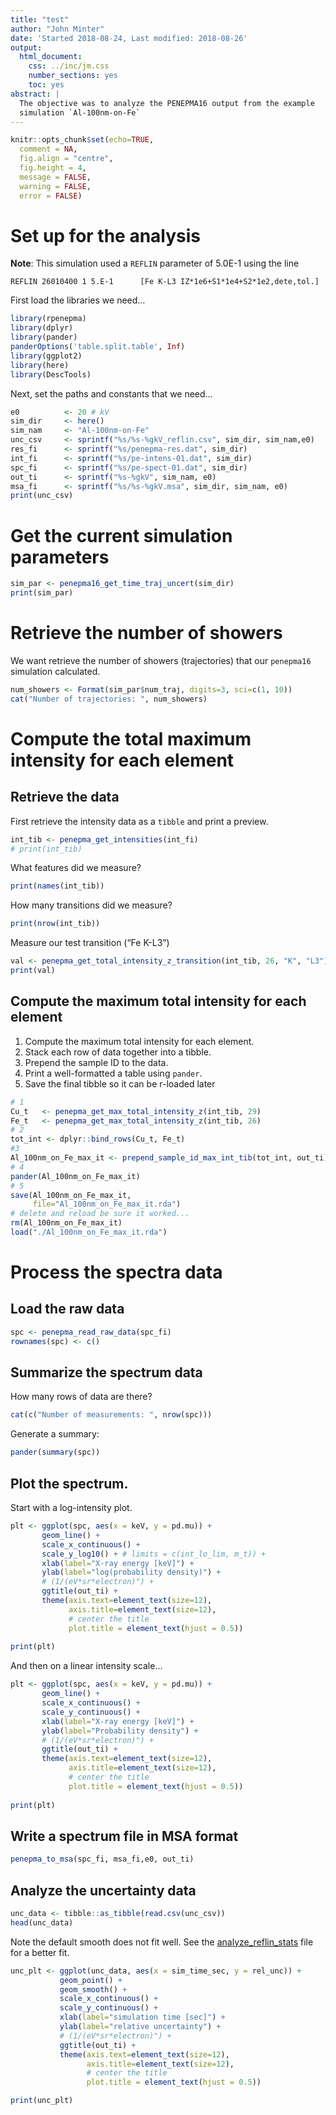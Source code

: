 ---
title: "test"
author: "John Minter"
date: 'Started 2018-08-24, Last modified: 2018-08-26'
output:
  html_document:
    css: ../inc/jm.css
    number_sections: yes
    toc: yes
abstract: |
  The objective was to analyze the PENEPMA16 output from the example
  simulation `Al-100nm-on-Fe`
---

```{r setup, include=FALSE}
knitr::opts_chunk$set(echo=TRUE,
  comment = NA,
  fig.align = "centre",
  fig.height = 4,
  message = FALSE,
  warning = FALSE,
  error = FALSE)
```

# Set up for the analysis

**Note**: This simulation used a `REFLIN` parameter of 5.0E-1 using
the line

```
REFLIN 26010400 1 5.E-1      [Fe K-L3 IZ*1e6+S1*1e4+S2*1e2,dete,tol.]
```

First load the libraries we need...

```{r loadPackages}
library(rpenepma)
library(dplyr)
library(pander)
panderOptions('table.split.table', Inf)
library(ggplot2)
library(here)
library(DescTools)
```

Next, set the paths and constants that we need...

```{r setPaths}
e0          <- 20 # kV
sim_dir     <- here()
sim_nam     <- "Al-100nm-on-Fe"
unc_csv     <- sprintf("%s/%s-%gkV_reflin.csv", sim_dir, sim_nam,e0)
res_fi      <- sprintf("%s/penepma-res.dat", sim_dir)
int_fi      <- sprintf("%s/pe-intens-01.dat", sim_dir)
spc_fi      <- sprintf("%s/pe-spect-01.dat", sim_dir)
out_ti      <- sprintf("%s-%gkV", sim_nam, e0)
msa_fi      <- sprintf("%s/%s-%gkV.msa", sim_dir, sim_nam, e0)
print(unc_csv)
```


# Get the current simulation parameters

```{r calcSimTime}


sim_par <- penepma16_get_time_traj_uncert(sim_dir)
print(sim_par)
```

# Retrieve the number of showers

We want retrieve the number of showers (trajectories) that our `penepma16`
simulation calculated.

```{r calcNumShowers}
num_showers <- Format(sim_par$num_traj, digits=3, sci=c(1, 10))
cat("Number of trajectories: ", num_showers)
```

# Compute the total maximum intensity for each element

## Retrieve the data

First retrieve the intensity data as a `tibble` and print a preview.

```{r LoadMaxIntensity}
int_tib <- penepma_get_intensities(int_fi)
# print(int_tib)
```

What features did we measure?

```{r listFeatures}
print(names(int_tib))
```

How many transitions did we measure?

```{r calcNumTrans}
print(nrow(int_tib))
```

Measure our test transition ("Fe K-L3")

```{r measureZnTrans}
val <- penepma_get_total_intensity_z_transition(int_tib, 26, "K", "L3")
print(val)
```

## Compute the maximum total intensity for each element

1. Compute the maximum total intensity for each element.
2. Stack each row of data together into a tibble.
3. Prepend the sample ID to the data.
4. Print a well-formatted a table using `pander`.
5. Save the final tibble so it can be r-loaded later

```{r calcNaxTotIntensity}
# 1
Cu_t   <- penepma_get_max_total_intensity_z(int_tib, 29)
Fe_t   <- penepma_get_max_total_intensity_z(int_tib, 26)
# 2
tot_int <- dplyr::bind_rows(Cu_t, Fe_t)
#3 
Al_100nm_on_Fe_max_it <- prepend_sample_id_max_int_tib(tot_int, out_ti)
# 4
pander(Al_100nm_on_Fe_max_it)
# 5
save(Al_100nm_on_Fe_max_it,
     file="Al_100nm_on_Fe_max_it.rda")
# delete and reload be sure it worked...
rm(Al_100nm_on_Fe_max_it)
load("./Al_100nm_on_Fe_max_it.rda")
```

# Process the spectra data

## Load the raw data

```{r loadSpectraData}
spc <- penepma_read_raw_data(spc_fi)
rownames(spc) <- c()
```

## Summarize the spectrum data

How many rows of data are there?

```{r cat_num_rows}
cat(c("Number of measurements: ", nrow(spc)))
```

Generate a summary:

```{r summarizeSpectrum}
pander(summary(spc))
```

## Plot the spectrum.

Start with a log-intensity plot.


```{r plotLogIntensSpectrum, fig.width=8, warning=FALSE}

plt <- ggplot(spc, aes(x = keV, y = pd.mu)) +
       geom_line() + 
       scale_x_continuous() +
       scale_y_log10() + # limits = c(int_lo_lim, m_t)) +
       xlab(label="X-ray energy [keV]") +
       ylab(label="log(probability density)") +
       # (1/(eV*sr*electron)") +
       ggtitle(out_ti) +
       theme(axis.text=element_text(size=12),
             axis.title=element_text(size=12),
             # center the title
             plot.title = element_text(hjust = 0.5))
       
print(plt)
```
And then on a linear intensity scale...

```{r plotLinIntensSpectrum, fig.width=8, warning=FALSE}

plt <- ggplot(spc, aes(x = keV, y = pd.mu)) +
       geom_line() + 
       scale_x_continuous() +
       scale_y_continuous() +
       xlab(label="X-ray energy [keV]") +
       ylab(label="Probability density") +
       # (1/(eV*sr*electron)") +
       ggtitle(out_ti) +
       theme(axis.text=element_text(size=12),
             axis.title=element_text(size=12),
             # center the title
             plot.title = element_text(hjust = 0.5))
       
print(plt)
```

## Write a spectrum file in MSA format

```{r writeMsa}
penepma_to_msa(spc_fi, msa_fi,e0, out_ti)
```

## Analyze the uncertainty data

```{r anaUncData}
unc_data <- tibble::as_tibble(read.csv(unc_csv))
head(unc_data)
```

Note the default smooth does not fit well. See the
[analyze_reflin_stats](analyze_reflin_stats.html) file for a better fit.

```{r plotUncData}
unc_plt <- ggplot(unc_data, aes(x = sim_time_sec, y = rel_unc)) +
           geom_point() +
           geom_smooth() + 
           scale_x_continuous() +
           scale_y_continuous() +
           xlab(label="simulation time [sec]") +
           ylab(label="relative uncertainty") +
           # (1/(eV*sr*electron)") +
           ggtitle(out_ti) +
           theme(axis.text=element_text(size=12),
                 axis.title=element_text(size=12),
                 # center the title
                 plot.title = element_text(hjust = 0.5))

print(unc_plt)
```

